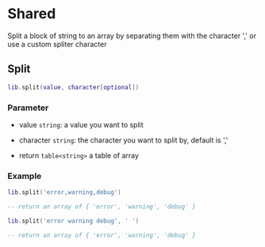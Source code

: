 # Shared
Split a block of string to an array by separating them with the character ',' or use a custom spliter character

## Split

```lua
lib.split(value, character[optional])
```

### Parameter
* value `string`: a value you want to split
* character `string`: the character you want to split by, default is ','

* return `table<string>` a table of array

### Example
```lua
lib.split('error,warning,debug')

-- return an array of { 'error', 'warning', 'debug' }
```

```lua
lib.split('error warning debug', ' ')

-- return an array of { 'error', 'warning', 'debug' }
```